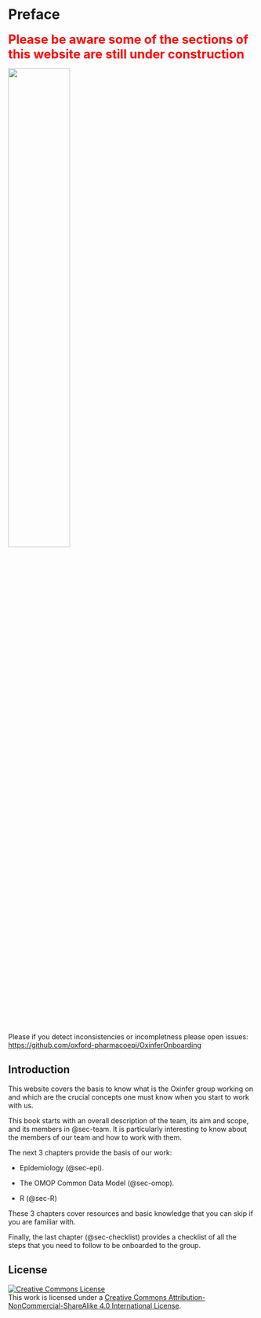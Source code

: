 # Preface {.unnumbered}

[**Please be aware some of the sections of this website are still under construction**]{style="color:red; font-size: 25px;"}

![](https://pngimg.com/d/under_construction_PNG34.png){width=50% fig-align="center"}

Please if you detect inconsistencies or incompletness please open issues:
<https://github.com/oxford-pharmacoepi/OxinferOnboarding>

## Introduction

This website covers the basis to know what is the Oxinfer group working on and which are the crucial concepts one must know when you start to work with us. 

This book starts with an overall description of the team, its aim and scope, and its members in @sec-team. It is particularly interesting to know about the members of our team and how to work with them.

The next 3 chapters provide the basis of our work:

- Epidemiology (@sec-epi).

- The OMOP Common Data Model (@sec-omop).

- R (@sec-R)

These 3 chapters cover resources and basic knowledge that you can skip if you are familiar with.

Finally, the last chapter (@sec-checklist) provides a checklist of all the steps that you need to follow to be onboarded to the group.

## License

```{=html}
<a rel="license" href="http://creativecommons.org/licenses/by-nc-sa/4.0/"><img src="https://i.creativecommons.org/l/by-nc-sa/4.0/88x31.png" alt="Creative Commons License" style="border-width:0"/></a> <br />This work is licensed under a <a rel="license" href="http://creativecommons.org/licenses/by-nc-sa/4.0/">Creative Commons Attribution-NonCommercial-ShareAlike 4.0 International License</a>.
```
